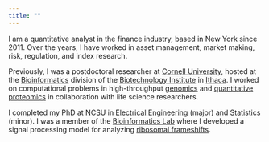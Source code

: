 ```yaml
---
title: ""
---
```


I am a quantitative analyst in the finance industry, based in New York since 2011. Over the years, I have worked in asset management, market making, risk, regulation, and index research. 

Previously, I was a postdoctoral researcher at [Cornell University](http://www.cornell.edu/), hosted at the [Bioinformatics](https://www.biotech.cornell.edu/core-facilities-brc/facilities/bioinformatics-facility) division of the [Biotechnology Institute](https://www.biotech.cornell.edu/) in [Ithaca](http://www.visitithaca.com/). I worked on computational problems in high-throughput [genomics](https://www.genome.gov/about-genomics/fact-sheets/A-Brief-Guide-to-Genomics) and [quantitative proteomics](https://en.wikipedia.org/wiki/Quantitative_proteomics) in collaboration with life science researchers. <!-- across several departments. I was a resident of [Fall Creek](https://cspmanagement.com/fall-creek-neighborhood-guide/), a member of the local [Toastmasters club](http://ithaca.toastmastersclubs.org/), a volunteer for [CCE-Tompkins](http://ccetompkins.org/your-home-money/consumer-issues-personal-finance/one-on-one-financial-education), and a fairly regular attendee at the [Canaan Institute](http://canaaninstitute.org/mikesmusicblog/venue/the-canaan-institute/) old-time/folk jam sessions. -->

I completed my PhD at [NCSU](http://www.ncsu.edu/) in [Electrical Engineering](http://www.ece.ncsu.edu/) (major) and [Statistics](http://www.stat.ncsu.edu/) (minor). I was a member of the [Bioinformatics Lab](http://www.csc.ncsu.edu/department/facilities/lab_overviews/6.pdf) where I developed a signal processing model for analyzing [ribosomal frameshifts](https://en.wikipedia.org/wiki/Ribosomal_frameshift). <!-- During my grad school years, I did some outdoor running at [Lake Johnson](https://raleighnc.gov/places/lake-johnson-park), took guitar lessons from [Bett Padgett](http://www.bettpadgett.com/), and briefly interned in the [Bay Area](http://en.wikipedia.org/wiki/San_Francisco_Bay_Area). -->

